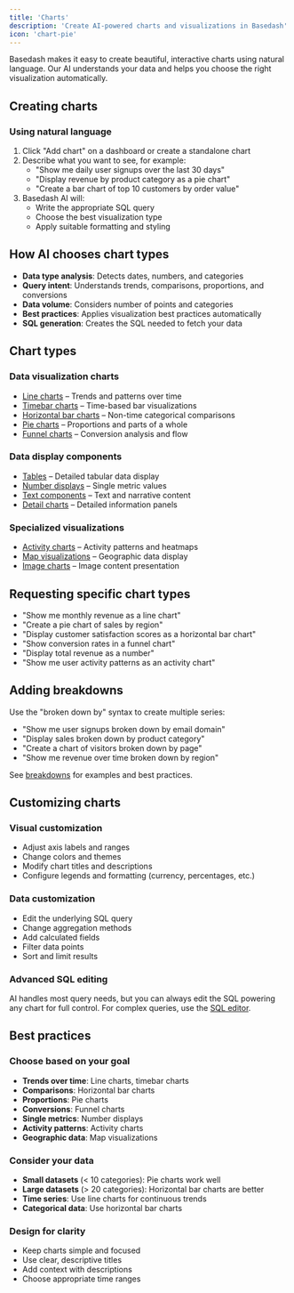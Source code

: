```yaml
---
title: 'Charts'
description: 'Create AI-powered charts and visualizations in Basedash'
icon: 'chart-pie'
---
```


Basedash makes it easy to create beautiful, interactive charts using natural language. Our AI understands your data and helps you choose the right visualization automatically.

## Creating charts

### Using natural language
1. Click "Add chart" on a dashboard or create a standalone chart
2. Describe what you want to see, for example:
   - "Show me daily user signups over the last 30 days"
   - "Display revenue by product category as a pie chart"
   - "Create a bar chart of top 10 customers by order value"
3. Basedash AI will:
   - Write the appropriate SQL query
   - Choose the best visualization type
   - Apply suitable formatting and styling

## How AI chooses chart types

- **Data type analysis**: Detects dates, numbers, and categories
- **Query intent**: Understands trends, comparisons, proportions, and conversions
- **Data volume**: Considers number of points and categories
- **Best practices**: Applies visualization best practices automatically
- **SQL generation**: Creates the SQL needed to fetch your data

## Chart types

### Data visualization charts
- [Line charts](/features/chart-types/line-charts) – Trends and patterns over time
- [Timebar charts](/features/chart-types/timebar-charts) – Time-based bar visualizations
- [Horizontal bar charts](/features/chart-types/horizontal-bar-charts) – Non-time categorical comparisons
- [Pie charts](/features/chart-types/pie-charts) – Proportions and parts of a whole
- [Funnel charts](/features/chart-types/funnel-charts) – Conversion analysis and flow

### Data display components
- [Tables](/features/chart-types/tables) – Detailed tabular data display
- [Number displays](/features/chart-types/number-displays) – Single metric values
- [Text components](/features/chart-types/text-components) – Text and narrative content
- [Detail charts](/features/chart-types/detail-views) – Detailed information panels

### Specialized visualizations
- [Activity charts](/features/chart-types/activity-charts) – Activity patterns and heatmaps
- [Map visualizations](/features/chart-types/map-visualizations) – Geographic data display
- [Image charts](/features/chart-types/image) – Image content presentation

## Requesting specific chart types

- "Show me monthly revenue as a line chart"
- "Create a pie chart of sales by region"
- "Display customer satisfaction scores as a horizontal bar chart"
- "Show conversion rates in a funnel chart"
- "Display total revenue as a number"
- "Show me user activity patterns as an activity chart"

## Adding breakdowns

Use the "broken down by" syntax to create multiple series:

- "Show me user signups broken down by email domain"
- "Display sales broken down by product category"
- "Create a chart of visitors broken down by page"
- "Show me revenue over time broken down by region"

See [breakdowns](/features/chart-types/breakdowns) for examples and best practices.

## Customizing charts

### Visual customization
- Adjust axis labels and ranges
- Change colors and themes
- Modify chart titles and descriptions
- Configure legends and formatting (currency, percentages, etc.)

### Data customization
- Edit the underlying SQL query
- Change aggregation methods
- Add calculated fields
- Filter data points
- Sort and limit results

### Advanced SQL editing
AI handles most query needs, but you can always edit the SQL powering any chart for full control. For complex queries, use the [SQL editor](/features/sql-editor).

## Best practices

### Choose based on your goal
- **Trends over time**: Line charts, timebar charts
- **Comparisons**: Horizontal bar charts
- **Proportions**: Pie charts
- **Conversions**: Funnel charts
- **Single metrics**: Number displays
- **Activity patterns**: Activity charts
- **Geographic data**: Map visualizations

### Consider your data
- **Small datasets** (< 10 categories): Pie charts work well
- **Large datasets** (> 20 categories): Horizontal bar charts are better
- **Time series**: Use line charts for continuous trends
- **Categorical data**: Use horizontal bar charts

### Design for clarity
- Keep charts simple and focused
- Use clear, descriptive titles
- Add context with descriptions
- Choose appropriate time ranges
